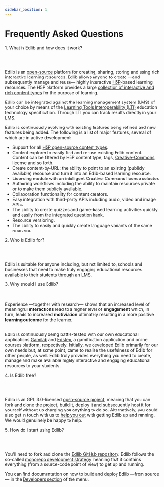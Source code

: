 ```yaml
---
sidebar_position: 1
---
```


# Frequently Asked Questions

<p class="edlib-question">1. What is Edlib and how does it work?</p>
<br />
<br />

Edlib is an [open-source](https://github.com/cerpus/Edlib) platform for creating, sharing, storing and using rich interactive learning resources. Edlib allows anyone to create &mdash;and subsequently manage and reuse&mdash; highly interactive [H5P](https://h5p.org/)-based learning resources. The H5P platform provides a large [collection of interactive and rich content types](https://h5p.org/content-types-and-applications) for the purpose of learning.

Edlib can be integrated against the learning management system (LMS) of your choice by means of the [Learning Tools Interoperability (LTI)](https://www.imsglobal.org/activity/learning-tools-interoperability) education technology specification. Through LTI you can track results directly in your LMS.

Edlib is continuously evolving with existing features being refined and new features being added. The following is a list of major features, several of which are in active development:

- Support for all [H5P open-source content types](https://h5p.org/content-types-and-applications).
- Content explorer to easily find and re-use existing Edlib content. Content can be filtered by H5P content type, tags, [Creative-Commons](https://creativecommons.org/) license and so forth.
- Create content-by-URL: the ability to point to an existing (publicly available) resource and turn it into an Edlib-based learning resource.
- Licensing module with an intelligent Creative-Commons license selector.
- Authoring workflows including the ability to maintain resources private or to make them publicly available.
- Collaboration functionality for content creators.
- Easy integration with third-party APIs including audio, video and image APIs.
- The ability to create quizzes and game-based learning activities quickly and easily from the integrated question bank.
- Resource versioning.
- The ability to easily and quickly create language variants of the same resource.

<p class="edlib-question">2. Who is Edlib for?</p>
<br />
<br />

Edlib is suitable for anyone including, but not limited to, schools and businesses that need to make truly engaging educational resources available to their students through an LMS.

<p class="edlib-question">3. Why should I use Edlib?</p>
<br />
<br />
Experience &mdash;together with research&mdash; shows that an increased level of
meaningful <b>interactions</b> lead to a higher level of <b>engagement</b> which,
in turn, leads to increased <b>motiviation</b> ultimately resulting in a more positive <b>
  learning outcome
</b> for the learner.
<br />
<br />

Edlib is continuously being battle-tested with our own educational applications [Gamilab](https://gamilab.com/) and [Edstep](https://edstep.com/), a gamification application and online courses platform, respectively. Initially, we developed Edlib primarily for our own needs but, at some point, came to realise the usefulness of Edlib for other people, as well. Edlib truly provides everything you need to create, manage and make available highly interactive and engaging educational resources to your students.

<p class="edlib-question">4. Is Edlib free?</p>
<br />
<br />

Edlib is an GPL 3.0-licensed [open-source project](https://github.com/cerpus/Edlib), meaning that you can fork and clone the project, build it, deploy it and subsequently host it for yourself without us charging you anything to do so. Alternatively, you could also get in touch with us to [help you out](../product/custom-development) with getting Edlib up and running. We would genuinely be happy to help.

<p class="edlib-question">5. How do I start using Edlib?</p>
<br />
<br />

You'll need to fork and clone the [Edlib GitHub repository](https://github.com/cerpus/Edlib). Edlib follows the so-called [monorepo development strategy](https://en.wikipedia.org/wiki/Monorepo) meaning that it contains everything (from a source-code point of view) to get up and running.

You can find documentation on how to build and deploy Edlib &mdash;from source&mdash; in the [Developers section](https://docs.edlib.com/docs/developers/getting-started) of the menu.

